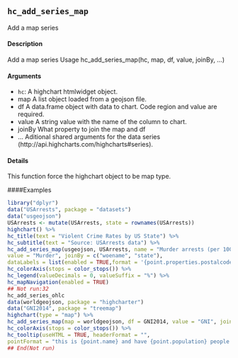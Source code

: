 
## ``hc_add_series_map``

Add a map series

#### Description 

Add a map series
Usage
hc_add_series_map(hc, map, df, value, joinBy, ...)

#### Arguments 

* ``hc ``: A highchart htmlwidget object.
* map A list object loaded from a geojson file.
* df A data.frame object with data to chart. Code region and value are required.
* value A string value with the name of the column to chart.
* joinBy What property to join the map and df
* ... Aditional shared arguments for the data series (http://api.highcharts.com/highcharts#series).

#### Details
This function force the highchart object to be map type.

####Examples
```r

library("dplyr")
data("USArrests", package = "datasets")
data("usgeojson")
USArrests <- mutate(USArrests, state = rownames(USArrests))
highchart() %>%
hc_title(text = "Violent Crime Rates by US State") %>%
hc_subtitle(text = "Source: USArrests data") %>%
hc_add_series_map(usgeojson, USArrests, name = "Murder arrests (per 100,000)",
value = "Murder", joinBy = c("woename", "state"),
dataLabels = list(enabled = TRUE,format = '{point.properties.postalcode}')) %>%
hc_colorAxis(stops = color_stops()) %>%
hc_legend(valueDecimals = 0, valueSuffix = "%") %>%
hc_mapNavigation(enabled = TRUE)
## Not run:32
hc_add_series_ohlc
data(worldgeojson, package = "highcharter")
data("GNI2014", package = "treemap")
highchart(type = "map") %>%
hc_add_series_map(map = worldgeojson, df = GNI2014, value = "GNI", joinBy = "iso3") %>%
hc_colorAxis(stops = color_stops()) %>%
hc_tooltip(useHTML = TRUE, headerFormat = "",
pointFormat = "this is {point.name} and have {point.population} people with gni of {point.GNI}")
## End(Not run)
```
